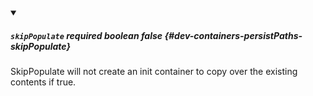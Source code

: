 
<details className="config-field" data-expandable="false" open>
<summary>

##### `skipPopulate` <span className="config-field-required" data-required="false">required</span> <span className="config-field-type">boolean</span> <span className="config-field-default">false</span> <span className="config-field-enum"></span> {#dev-containers-persistPaths-skipPopulate}

SkipPopulate will not create an init container to copy over the existing contents if true.

</summary>



</details>
